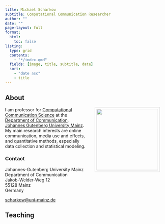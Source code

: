 ```yaml
---
title: Michael Scharkow
subtitle: Computational Communication Researcher
author: ""
date: ""
page-layout: full
format: 
  html:
    toc: false
listing: 
  type: grid
  contents: 
    - "*/index.qmd"
  fields: [image, title, subtitle, date]
  sort: 
    - "date asc"
    - title
---
```


## About
![](ms.jpg){style="float:right;padding:5px;border: 1px solid #ccc;width:200px; margin-left:2em;"}

I am professor for [Computational Communication Science](https://ccs.ifp.uni-mainz.de) at the [Department of Communication](https://www.ifp.uni-mainz.de), [Johannes Gutenberg University Mainz](https://uni-mainz.de). My main research interests are online communication, media use and effects, and quantitative methods, especially data collection and statistical modeling. 

### Contact

Johannes-Gutenberg University Mainz <br/>
Department of Communication </br>
Jakob-Welder-Weg 12 </br>
55128 Mainz <br/>
Germany

<scharkow@uni-mainz.de>


## Teaching
